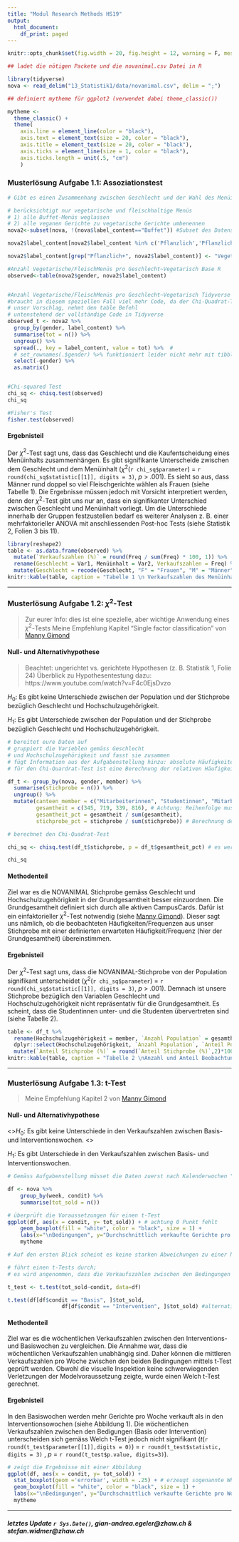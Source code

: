 ```yaml
---
title: "Modul Research Methods HS19"
output:
  html_document:
    df_print: paged
---
```


```r
knitr::opts_chunk$set(fig.width = 20, fig.height = 12, warning = F, message = F, error = F, include = T, fig.pos = 'H')

```


```r
## ladet die nötigen Packete und die novanimal.csv Datei in R

library(tidyverse)
nova <- read_delim("13_Statistik1/data/novanimal.csv", delim = ";")

## definiert mytheme für ggplot2 (verwendet dabei theme_classic())

mytheme <- 
  theme_classic() + 
  theme(
    axis.line = element_line(color = "black"), 
    axis.text = element_text(size = 20, color = "black"), 
    axis.title = element_text(size = 20, color = "black"), 
    axis.ticks = element_line(size = 1, color = "black"), 
    axis.ticks.length = unit(.5, "cm")
    )

```


###  Musterlösung Aufgabe 1.1: Assoziationstest

```r
# Gibt es einen Zusammenhang zwischen Geschlecht und der Wahl des Menüinhalts (vegtarisch vs. fleischhaltig) in der Mensa

# berücksichtigt nur vegetarische und fleischhaltige Menüs
# 1) alle Buffet-Menüs weglassen
# 2) alle veganen Gerichte zu vegetarische Gerichte umbenennen
nova2<-subset(nova, !(nova$label_content=="Buffet")) #Subset des Datensatzes ohne Buffet (Da Buffet nicht Fleisch/Vegetarisch zugordnet werden kann)

nova2$label_content[nova2$label_content %in% c('Pflanzlich','Pflanzlich+')] <- "Vegetarisch" # Überschreibt das Label "Pflanzlich","Pflanzlich+" mit "Vegetarisch"

nova2$label_content[grep("Pflanzlich+", nova2$label_content)] <- "Vegetarisch" # alternativer Lösungsweg

#Anzahl Vegetarische/FleischMenüs pro Geschlecht~Vegetarisch Base R
observed<-table(nova2$gender, nova2$label_content) 


#Anzahl Vegetarische/FleischMenüs pro Geschlecht~Vegetarisch Tidyverse
#braucht in diesem speziellen Fall viel mehr Code, da der Chi-Quadrat-Test am liebsten Matrizen will
# unser Vorschlag, nehmt den table Befehl
# untenstehend der vollständige Code in Tidyverse
observed_t <- nova2 %>% 
  group_by(gender, label_content) %>% 
  summarise(tot = n()) %>% 
  ungroup() %>%
  spread(., key = label_content, value = tot) %>%  #
  # set_rownames(.$gender) %>% funktioniert leider nicht mehr mit tibble
  select(-gender) %>%
  as.matrix()


#Chi-squared Test
chi_sq <- chisq.test(observed)
chi_sq

#Fisher's Test 
fisher.test(observed)
```

#### Ergebnisteil
Der $\chi^2$-Test sagt uns, dass das Geschlecht und die Kaufentscheidung eines Menüinhalts zusammenhängen. Es gibt signifikante Unterscheide zwischen dem Geschlecht und dem Menüinhalt ($\chi^2$(`r chi_sq$parameter`) = `r round(chi_sq$statistic[[1]], digits = 3)`, *p* > .001). Es sieht so aus, dass Männer rund doppel so viel Fleischgerichte wählen als Frauen (siehe Tabelle 1). Die Ergebnisse müssen jedoch mit Vorsicht interpretiert werden, denn der $\chi^2$-Test gibt uns nur an, dass ein signifikanter Unterschied zwischen Geschlecht und Menüinhalt vorliegt. Um die Unterschiede innerhalb der Gruppen festzustellen bedarf es weiterer Analysen z. B. einer mehrfaktorieller ANOVA mit anschliessenden Post-hoc Tests (siehe Statistik 2, Folien 3 bis 11).

```r
library(reshape2)
table <- as.data.frame(observed) %>%
  mutate(`Verkaufszahlen (%)` = round(Freq / sum(Freq) * 100, 1)) %>% 
  rename(Geschlecht = Var1, Menüinhalt = Var2, Verkaufszahlen = Freq) %>% 
  mutate(Geschlecht = recode(Geschlecht, "F" = "Frauen", "M" = "Männer"))
knitr::kable(table, caption = "Tabelle 1 \n Verkaufszahlen des Menüinhalts nach Geschlecht")

```


*******

### Musterlösung Aufgabe 1.2: $\chi^2$-Test
> Zur eurer Info: dies ist eine spezielle, aber wichtige Anwendung eines $\chi^2$-Tests
> Meine Empfehlung Kapitel "Single factor classification" von [Manny Gimond](https://mgimond.github.io/Stats-in-R/ChiSquare_test.html)


#### Null- und Alternativhypothese
> Beachtet: ungerichtet vs. gerichtete Hypothesen (z. B. Statistik 1, Folie 24)
> Überblick zu Hypothesentestung dazu: https://www.youtube.com/watch?v=F4c0EjsDvzo 
 
$H_0$: Es gibt keine Unterschiede zwischen der Population und der Stichprobe bezüglich Geschlecht und Hochschulzugehörigkeit. 
\par
$H_1$: Es gibt Unterschiede zwischen der Population und der Stichprobe bezüglich Geschlecht und Hochschulzugehörigkeit.

```r
# bereitet eure Daten auf
# gruppiert die Varieblen gemäss Geschlecht
# und Hochschulzugehörigkeit und fasst sie zusammen 
# fügt Information aus der Aufgabenstellung hinzu: absolute Häufigkeiten der Gesamtheit
# für den Chi-Quardrat-Test ist eine Berechnung der relativen Häufigkeiten nötig

df_t <- group_by(nova, gender, member) %>% 
  summarise(stichprobe = n()) %>% 
  ungroup() %>%
  mutate(canteen_member = c("Mitarbeiterinnen", "Studentinnen", "Mitarbeiter", "Studenten"), # Achtung: Reihenfolge muss stimmten vgl. canteen_member
         gesamtheit = c(345, 719, 339, 816), # Achtung: Reihenfolge muss stimmten vgl. oben
         gesamtheit_pct = gesamtheit / sum(gesamtheit),
         stichprobe_pct = stichprobe / sum(stichprobe)) # Berechnung der relativen Häufigkeiten

# berechnet den Chi-Quadrat-Test

chi_sq <- chisq.test(df_t$stichprobe, p = df_t$gesamtheit_pct) # es werden zwei Informationen übergeben, eure beobachteten Werte (stichprobe) und die in der Grundgesamtheit/Population erwarteten Werte (wichtig als relative Häufigkeiten)

chi_sq

```

#### Methodenteil

Ziel war es die NOVANIMAL Stichprobe gemäss Geschlecht und Hochschulzugehörigkeit in der Grundgesamtheit besser einzuordnen. Die Grundgesamtheit definiert sich durch alle aktiven CampusCards. Dafür ist ein einfaktorieller $\chi^2$-Test notwendig (siehe [Manny Gimond](https://mgimond.github.io/Stats-in-R/ChiSquare_test.html)). Dieser sagt uns nämlich, ob die beobachteten Häufigkeiten/Frequenzen aus unser Stichprobe mit einer definierten erwarteten Häufigkeit/Frequenz (hier der Grundgesamtheit) übereinstimmen. 

#### Ergebnisteil

Der $\chi^2$-Test sagt uns, dass die NOVANIMAL-Stichprobe von der Population signifikant unterscheidet ($\chi^2$(`r chi_sq$parameter`) = `r round(chi_sq$statistic[[1]], digits = 3)`, *p* > .001). Demnach ist unsere Stichprobe bezüglich den Variablen Geschlecht und Hochschulzugehörigkeit nicht repräsentativ für die Grundgesamtheit. Es scheint, dass die Studentinnen unter- und die Studenten übervertreten sind (siehe Tabelle 2).

```r
table <- df_t %>% 
  rename(Hochschulzugehörigkeit = member, `Anzahl Population` = gesamtheit, `Anzahl Stichprobe` = stichprobe, `Anteil Population (%)` = gesamtheit_pct, `Anteil Stichprobe (%)` = stichprobe_pct) %>%
  dplyr::select(Hochschulzugehörigkeit, `Anzahl Population`, `Anteil Population (%)`, `Anzahl Stichprobe`, `Anteil Stichprobe (%)`) %>% 
  mutate(`Anteil Stichprobe (%)` = round(`Anteil Stichprobe (%)`,2)*100, `Anteil Population (%)` = `Anteil Population (%)`*100)
knitr::kable(table, caption = "Tabelle 2 \nAnzahl und Anteil Beobachtungen in der Population und in der Stichprobe")

```

*******

###  Musterlösung Aufgabe 1.3: t-Test
> Meine Empfehlung Kapitel 2 von [Manny Gimond](https://mgimond.github.io/Stats-in-R/z_t_tests.html) 

#### Null- und Alternativhypothese
<>$H_0$: Es gibt keine Unterschiede in den Verkaufszahlen zwischen Basis- und Interventionswochen. <>
\par
$H_1$: Es gibt Unterschiede in den Verkaufszahlen zwischen Basis- und Interventionswochen.


```r
# Gemäss Aufgabenstellung müsset die Daten zuerst nach Kalenderwochen "week" und Bedingungen "condition" zusammengefasst werden

df <- nova %>%
    group_by(week, condit) %>%  
    summarise(tot_sold = n()) 

# überprüft die Voraussetzungen für einen t-Test
ggplot(df, aes(x = condit, y= tot_sold)) + # achtung 0 Punkt fehlt
    geom_boxplot(fill = "white", color = "black", size = 1) + 
    labs(x="\nBedingungen", y="Durchschnittlich verkaufte Gerichte pro Woche\n") + 
    mytheme

# Auf den ersten Blick scheint es keine starken Abweichungen zu einer Normalverteilung zu geben resp. es sind keine extremen schiefen Verteilungen ersichtlich (vgl. Statistik 2, Folien 12-21)

```


```r

# führt einen t-Tests durch; 
# es wird angenommen, dass die Verkaufszahlen zwischen den Bedingungen unabhängig sind

t_test <- t.test(tot_sold~condit, data=df)

t.test(df[df$condit == "Basis", ]$tot_sold, 
                 df[df$condit == "Intervention", ]$tot_sold) #alternative Formulierung

```

#### Methodenteil

Ziel war es die wöchentlichen Verkaufszahlen zwischen den Interventions- und Basiswochen zu vergleichen. Die Annahme war, dass die wöchentlichen Verkaufszahlen unabhängig sind. Daher können die mittleren Verkaufszahlen pro Woche zwischen den beiden Bedingungen mittels t-Test geprüft werden. Obwohl die visuelle Inspektion keine schwerwiegenden Verletzungen der Modelvoraussetzung zeigte, wurde einen Welch t-Test gerechnet. 

#### Ergebnisteil

In den Basiswochen werden mehr Gerichte pro Woche verkauft als in den Interventionsowochen (siehe Abbildung 1). Die wöchentlichen Verkaufszahlen zwischen den Bedigungen (Basis oder Intervention) unterscheiden sich gemäss Welch t-Test jedoch nicht signifikant (*t*(`r round(t_test$parameter[[1]],digits = 0)`) = `r round(t_test$statistic, digits = 3)` , *p* = `r round(t_test$p.value, digits=3)`).


```r
# zeigt die Ergebnisse mit einer Abbildung
ggplot(df, aes(x = condit, y= tot_sold)) + 
  stat_boxplot(geom ='errorbar', width = .25) + # erzeugt sogenannte Whiskers mit Strichen
  geom_boxplot(fill = "white", color = "black", size = 1) +
  labs(x="\nBedingungen", y="Durchschnittlich verkaufte Gerichte pro Woche\n") + 
  mytheme

```


*******
##### letztes Update `r Sys.Date()`, gian-andrea.egeler@zhaw.ch & stefan.widmer@zhaw.ch
